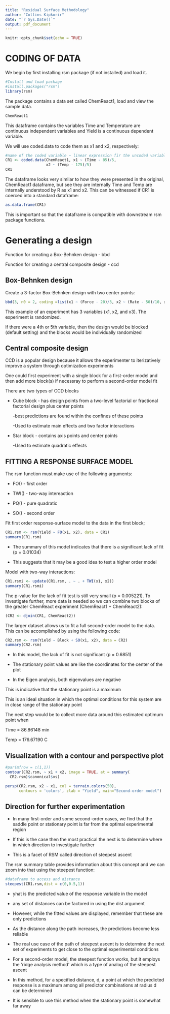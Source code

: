```yaml
---
title: "Residual Surface Methodology"
author: "Collins Kipkorir"
date: "`r Sys.Date()`"
output: pdf_document
---
```


```r
knitr::opts_chunk$set(echo = TRUE)
```

# CODING OF DATA

We begin by first installing rsm package (if not installed) and load it.

```r
#Install and load package
#install.packages("rsm")
library(rsm)
```

The package contains a data set called ChemReact1, load and view the sample data.

```r
ChemReact1
```

This dataframe contains the variables Time and Temperature are continuous independent variables and Yield is a continuous dependent variable.

We will use coded.data to code them as x1 and x2, respectively:

```r
#name of the coded variable ~ linear expression fir the uncoded variable
CR1 <- coded.data(ChemReact1, x1 ~ (Time - 85)/5, 
                  x2 ~ (Temp - 175)/5)
CR1
```

The dataframe looks very similar to how they were presented in the original, ChemReact1 dataframe, but see they are internally Time and Temp are internally understood by R as x1 and x2. This can be witnessed if CR1 is coerced into a standard dataframe:

```r
as.data.frame(CR1)
```

This is important so that the dataframe is compatible with downstream rsm package functions.

# Generating a design

Function for creating a Box-Behnken design - bbd

Function for creating a central composite design - ccd

## Box-Behnken design

Create a 3-factor Box-Behnken design with two center points:

```r
bbd(3, n0 = 2, coding =list(x1 ~ (Force - 20)/3, x2 ~ (Rate - 50)/10, x3 ~ Polish - 4))
```

This example of an experiment has 3 variables (x1, x2, and x3). The experiment is randomized.

If there were a 4th or 5th variable, then the design would be blocked (default setting) and the blocks would be individually randomized

## Central composite design

CCD is a popular design because it allows the experimenter to iterizatively improve a system through optimization experiments

One could first experiment with a single block for a first-order model and then add more block(s) if necessray to perform a second-order model fit

There are two types of CCD blocks

-   Cube block - has design points from a two-level factorial or fractional factorial design plus center points

    -best predictions are found within the confines of these points

    -Used to estimate main effects and two factor interactions

-   Star block - contains axis points and center points

    -Used to estimate quadratic effects

## FITTING A RESPONSE SURFACE MODEL

The rsm function must make use of the following arguments:

-   FO() - first order

-   TWI() - two-way intereaction

-   PQ() - pure quadratic

-   SO() - second order

Fit first order response-surface model to the data in the first block;

```r
CR1.rsm <- rsm(Yield ~ FO(x1, x2), data = CR1)
summary(CR1.rsm)

```

-    The summary of this model indicates that there is a significant lack of fit (p = 0.01034)

-   This suggests that it may be a good idea to test a higher order model

Model with two-way interactions:

```r
CR1.rsmi <- update(CR1.rsm, . ~ . + TWI(x1, x2))
summary(CR1.rsmi)
```

The p-value for the lack of fit test is still very small (p = 0.005221). To investigate further, more data is needed so we can combine two blocks of the greater ChemReact experiment (ChemReact1 + ChemReact2):

```r
(CR2 <- djoin(CR1, ChemReact2))
```

The larger dataset allows us to fit a full second-order model to the data. This can be accomplished by using the following code:

```r
CR2.rsm <- rsm(Yield ~ Block + SO(x1, x2), data = CR2)
summary(CR2.rsm)
```

-   In this model, the lack of fit is not significant (p = 0.6851)

-   The stationary point values are like the coordinates for the center of the plot

-   In the Eigen analysis, both eigenvalues are negative

This is indicative that the stationary point is a maximum

This is an ideal situation in which the optimal conditions for this system are in close range of the stationary point

The next step would be to collect more data around this estimated optimum point when

Time = 86.86148 min

Temp = 176.67190 C

## Visualization with a contour and perspective plot

```r
#par(mfrow = c(1,1))
contour(CR2.rsm, ~ x1 + x2, image = TRUE, at = summary(
  CR2.rsm)$canonical$xs)
```

```r
persp(CR2.rsm, x2 ~ x1, col = terrain.colors(50), 
      contours = 'colors', zlab = "Yield", main="Second-order model")
```

## Direction for further experimentation

-   In many first-order and some second-order cases, we find that the saddle point or stationary point is far from the optimal experimental region

-   If this is the case then the most practical the next is to determine where in which direction to investigate further

-   This is a facet of RSM called direction of steepest ascent

The rsm summary table provides information about this concept and we can zoom into that using the steepest function:

```r
#dataframe to access and distance
steepest(CR1.rsm,dist = c(0,0.5,1))
```

-   yhat is the predicted value of the response variable in the model

-   any set of distances can be factored in using the dist argument

-   However, while the fitted values are displayed, remember that these are only predictions

-   As the distance along the path increases, the predictions become less reliable

-   The real use case of the path of steepest ascent is to determine the next set of experiments to get close to the optimal experimental conditions

-   For a second-order model, the steepest function works, but it employs the \'ridge analysis method\' which is a type of analog of the steepest ascent

-   In this method, for a specified distance, d, a point at which the predicted response is a maximum among all predictor combinations at radius d can be determined

-   It is sensible to use this method when the stationary point is somewhat far away \
    \


    \

